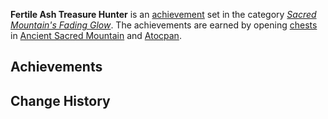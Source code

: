 {{Achievement Set Infobox
|primogems    = {{Achievement/Primogems|Fertile Ash Treasure Hunter}}
|total        = {{Achievement/Total|Fertile Ash Treasure Hunter}}
|category     = Sacred Mountain's Fading Glow
}}
'''Fertile Ash Treasure Hunter''' is an [[achievement]] set in the category ''[[Sacred Mountain's Fading Glow]]''. The achievements are earned by opening [[Chest|chests]] in [[Ancient Sacred Mountain]] and [[Atocpan]].

==Achievements==
{{Achievements by Category Table|Fertile Ash Treasure Hunter}}

==Change History==
{{Change History|5.5}}